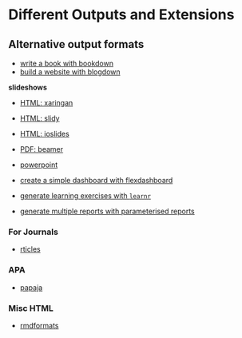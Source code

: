 # Different Outputs and Extensions 


## Alternative output formats

- [write a book with bookdown](https://github.com/rstudio/bookdown)
- [build a website with blogdown](https://github.com/rstudio/blogdown)

**slideshows**

- [HTML: xaringan](https://github.com/yihui/xaringan)
- [HTML: slidy](https://bookdown.org/yihui/rmarkdown/slidy-presentation.html)
- [HTML: ioslides](https://bookdown.org/yihui/rmarkdown/ioslides-presentation.html)
- [PDF: beamer](https://bookdown.org/yihui/rmarkdown/beamer-presentation.html)
- [powerpoint](https://bookdown.org/yihui/rmarkdown/powerpoint-presentation.html)
    
- [create a simple dashboard with flexdashboard](https://rmarkdown.rstudio.com/flexdashboard/)
- [generate learning exercises with `learnr`](https://bookdown.org/yihui/rmarkdown/learnr.html#learnr)
- [generate multiple reports with parameterised reports](https://bookdown.org/yihui/rmarkdown/parameterized-reports.html#parameterized-reports)

### For Journals

- [rticles](https://cran.r-project.org/web/packages/rticles/index.html)

### APA

- [papaja](http://github.com/crsh/papaja)

### Misc HTML

- [rmdformats](https://github.com/juba/rmdformats)
